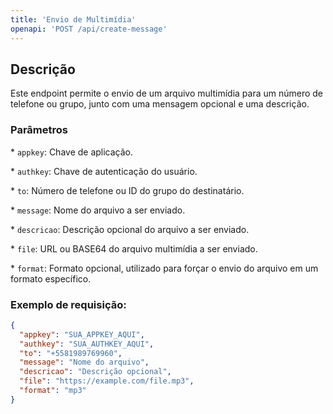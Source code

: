 ```yaml
---
title: 'Envio de Multimídia'
openapi: 'POST /api/create-message'
---
```


## Descrição

Este endpoint permite o envio de um arquivo multimídia para um número de telefone ou grupo, junto com uma mensagem opcional e uma descrição.

### Parâmetros

\* `appkey`: Chave de aplicação.

\* `authkey`: Chave de autenticação do usuário.

\* `to`: Número de telefone ou ID do grupo do destinatário.

\* `message`: Nome do arquivo a ser enviado.

\* `descricao`: Descrição opcional do arquivo a ser enviado.

\* `file`: URL ou BASE64 do arquivo multimídia a ser enviado.

\* `format`: Formato opcional, utilizado para forçar o envio do arquivo em um formato específico.

### Exemplo de requisição:

```json
{
  "appkey": "SUA_APPKEY_AQUI",
  "authkey": "SUA_AUTHKEY_AQUI",
  "to": "+5581989769960",
  "message": "Nome do arquivo",
  "descricao": "Descrição opcional",
  "file": "https://example.com/file.mp3",
  "format": "mp3"
}
```